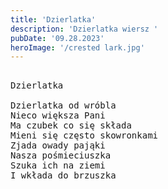 ```yaml
---
title: 'Dzierlatka'
description: 'Dzierlatka wiersz '
pubDate: '09.28.2023'
heroImage: '/crested lark.jpg'
---
```

<pre>
  
Dzierlatka

Dzierlatka od wróbla 
Nieco większa Pani
Ma czubek co się składa
Mieni się często skowronkami
Zjada owady pająki
Nasza pośmieciuszka
Szuka ich na ziemi
I wkłada do brzuszka
  
</pre>
